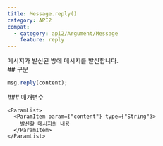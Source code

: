```yaml
---
title: Message.reply()
category: API2
compat:
  - category: api2/Argument/Message
    feature: reply
---
```


<Section>
  메시지가 발신된 방에 메시지를 발신합니다.
</Section>
<Section>
  ## 구문

  ~~~js
  msg.reply(content);
  ~~~

  <Section>
    ### 매개변수

    <ParamList>
      <ParamItem param={"content"} type={"String"}>
        발신할 메시지의 내용
      </ParamItem>
    </ParamList>
  </Section>
</Section>